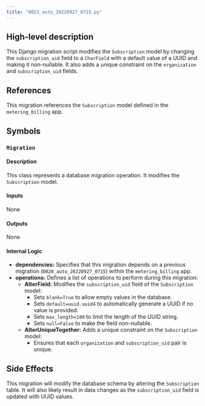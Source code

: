 ```yaml
---
title: "0021_auto_20220927_0715.py"
---
```


## High-level description
This Django migration script modifies the `Subscription` model by changing the `subscription_uid` field to a `CharField` with a default value of a UUID and making it non-nullable. It also adds a unique constraint on the `organization` and `subscription_uid` fields.

## References
This migration references the `Subscription` model defined in the `metering_billing` app.

## Symbols
### `Migration`
#### Description
This class represents a database migration operation. It modifies the `Subscription` model.

#### Inputs
None

#### Outputs
None

#### Internal Logic
- **dependencies:** Specifies that this migration depends on a previous migration (`0020_auto_20220927_0715`) within the `metering_billing` app.
- **operations:** Defines a list of operations to perform during this migration:
    - **AlterField:** Modifies the `subscription_uid` field of the `Subscription` model:
        - Sets `blank=True` to allow empty values in the database.
        - Sets `default=uuid.uuid4` to automatically generate a UUID if no value is provided.
        - Sets `max_length=100` to limit the length of the UUID string.
        - Sets `null=False` to make the field non-nullable.
    - **AlterUniqueTogether:** Adds a unique constraint on the `Subscription` model:
        - Ensures that each `organization` and `subscription_uid` pair is unique.

## Side Effects
This migration will modify the database schema by altering the `Subscription` table. It will also likely result in data changes as the `subscription_uid` field is updated with UUID values.
